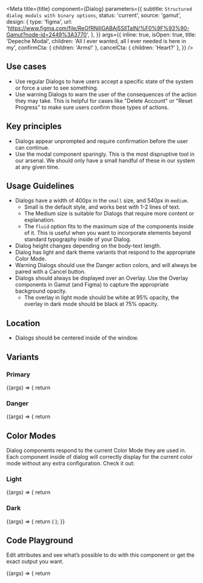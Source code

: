

<Meta
  title={title}
  component={Dialog}
  parameters={{
    subtitle: `Structured dialog modals with binary options`,
    status: 'current',
    source: 'gamut',
    design: {
      type: 'figma',
      url:
        'https://www.figma.com/file/ReGfRNillGABAj5SlITalN/%F0%9F%93%90-Gamut?node-id=2449%3A3770',
    },
  }}
  args={{
    inline: true,
    isOpen: true,
    title: 'Depeche Modal',
    children: 'All I ever wanted, all I ever needed is here in my',
    confirmCta: { children: 'Arms!' },
    cancelCta: { children: 'Heart?' },
  }}
/>

## Use cases

- Use regular Dialogs to have users accept a specific state of the system or force a user to see something.
- Use warning Dialogs to warn the user of the consequences of the action they may take. This is helpful for cases like "Delete Account" or "Reset Progress" to make sure users confirm those types of actions.

## Key principles

- Dialogs appear unprompted and require confirmation before the user can continue.
- Use the modal component sparingly. This is the most dispruptive tool in our arsenal. We should only have a small handful of these in our system at any given time.

## Usage Guidelines

- Dialogs have a width of 400px in the `small` size, and 540px in `medium`.
  - Small is the default style, and works best with 1-2 lines of text.
  - The Medium size is suitable for Dialogs that require more content or explanation.
  - The `fluid` option fits to the maximum size of the components inside of it. This is useful when you want to incorporate elements beyond standard typography inside of your Dialog.
- Dialog height changes depending on the body-text length.
- Dialog has light and dark theme variants that respond to the appropriate <LinkTo id="foundations-color-mode--page">Color Mode</LinkTo>.
- Warning Dialogs should use the Danger action colors, and will always be paired with a Cancel button.
- Dialogs should always be displayed over an <LinkTo id="molecules-modals-overlay--overlay">Overlay</LinkTo>. Use the Overlay components in Gamut (and Figma) to capture the appropriate background opacity.
  - The overlay in light mode should be white at 95% opacity, the overlay in dark mode should be black at 75% opacity.

## Location

- Dialogs should be centered inside of the window.

## Variants

### Primary

<Canvas>
  <Story name="Primary" height="500px">
    {(args) => {
      return <Dialog {...args} />;
    }}
  </Story>
</Canvas>

### Danger

<Canvas>
  <Story name="Danger" height="500px" args={{ variant: 'danger' }}>
    {(args) => {
      return <Dialog {...args} />;
    }}
  </Story>
</Canvas>

## Color Modes

Dialog components respond to the current <LinkTo id="foundations-color-mode--page">Color Mode</LinkTo> they are used in. Each component inside of dialog will correctly display for the current color mode without any extra configuration.
Check it out:

### Light

<Canvas>
  <Story name="Light" height="500px">
    {(args) => {
      return <Dialog {...args} />;
    }}
  </Story>
</Canvas>

### Dark

<Canvas>
  <Story name="Dark" height="500px" args={{ mode: 'dark' }}>
    {(args) => {
      return (
        <ColorMode mode="dark">
          <Dialog {...args} />
        </ColorMode>
      );
    }}
  </Story>
</Canvas>

## Code Playground

Edit attributes and see what’s possible to do with this component or get the exact output you want.

<Canvas>
  <Story name="Dialog" height="500px">
    {(args) => {
      return <Dialog {...args} />;
    }}
  </Story>
</Canvas>

<PropsTable story="Dialog" />
